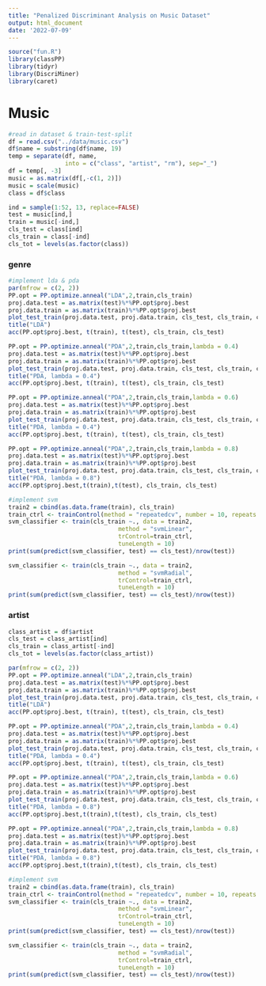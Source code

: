 ```yaml
---
title: "Penalized Discriminant Analysis on Music Dataset"
output: html_document
date: '2022-07-09'
---
```


```r
source("fun.R")
library(classPP)
library(tidyr)
library(DiscriMiner)
library(caret)
```

# Music

```r
#read in dataset & train-test-split
df = read.csv("../data/music.csv")
df$name = substring(df$name, 19)
temp = separate(df, name, 
                into = c("class", "artist", "rm"), sep="_") 
df = temp[, -3]
music = as.matrix(df[,-c(1, 2)])
music = scale(music)
class = df$class

ind = sample(1:52, 13, replace=FALSE)
test = music[ind,]
train = music[-ind,]
cls_test = class[ind]
cls_train = class[-ind]
cls_tot = levels(as.factor(class))
```

### genre

```r
#implement lda & pda
par(mfrow = c(2, 2)) 
PP.opt = PP.optimize.anneal("LDA",2,train,cls_train)
proj.data.test = as.matrix(test)%*%PP.opt$proj.best
proj.data.train = as.matrix(train)%*%PP.opt$proj.best
plot_test_train(proj.data.test, proj.data.train, cls_test, cls_train, cls_tot)
title("LDA")
acc(PP.opt$proj.best, t(train), t(test), cls_train, cls_test)

PP.opt = PP.optimize.anneal("PDA",2,train,cls_train,lambda = 0.4)
proj.data.test = as.matrix(test)%*%PP.opt$proj.best
proj.data.train = as.matrix(train)%*%PP.opt$proj.best
plot_test_train(proj.data.test, proj.data.train, cls_test, cls_train, cls_tot)
title("PDA, lambda = 0.4")
acc(PP.opt$proj.best, t(train), t(test), cls_train, cls_test)

PP.opt = PP.optimize.anneal("PDA",2,train,cls_train,lambda = 0.6)
proj.data.test = as.matrix(test)%*%PP.opt$proj.best
proj.data.train = as.matrix(train)%*%PP.opt$proj.best
plot_test_train(proj.data.test, proj.data.train, cls_test, cls_train, cls_tot)
title("PDA, lambda = 0.4")
acc(PP.opt$proj.best, t(train), t(test), cls_train, cls_test)

PP.opt = PP.optimize.anneal("PDA",2,train,cls_train,lambda = 0.8)
proj.data.test = as.matrix(test)%*%PP.opt$proj.best
proj.data.train = as.matrix(train)%*%PP.opt$proj.best
plot_test_train(proj.data.test, proj.data.train, cls_test, cls_train, cls_tot)
title("PDA, lambda = 0.8")
acc(PP.opt$proj.best,t(train),t(test), cls_train, cls_test)
```

```r
#implement svm
train2 = cbind(as.data.frame(train), cls_train)
train_ctrl <- trainControl(method = "repeatedcv", number = 10, repeats = 3)
svm_classifier <- train(cls_train ~., data = train2, 
                               method = "svmLinear", 
                               trControl=train_ctrl,
                               tuneLength = 10)
print(sum(predict(svm_classifier, test) == cls_test)/nrow(test))

svm_classifier <- train(cls_train ~., data = train2, 
                               method = "svmRadial", 
                               trControl=train_ctrl,
                               tuneLength = 10)
print(sum(predict(svm_classifier, test) == cls_test)/nrow(test))
```

### artist

```r
class_artist = df$artist
cls_test = class_artist[ind]
cls_train = class_artist[-ind]
cls_tot = levels(as.factor(class_artist))

par(mfrow = c(2, 2)) 
PP.opt = PP.optimize.anneal("LDA",2,train,cls_train)
proj.data.test = as.matrix(test)%*%PP.opt$proj.best
proj.data.train = as.matrix(train)%*%PP.opt$proj.best
plot_test_train(proj.data.test, proj.data.train, cls_test, cls_train, cls_tot)
title("LDA")
acc(PP.opt$proj.best, t(train), t(test), cls_train, cls_test)

PP.opt = PP.optimize.anneal("PDA",2,train,cls_train,lambda = 0.4)
proj.data.test = as.matrix(test)%*%PP.opt$proj.best
proj.data.train = as.matrix(train)%*%PP.opt$proj.best
plot_test_train(proj.data.test, proj.data.train, cls_test, cls_train, cls_tot)
title("PDA, lambda = 0.4")
acc(PP.opt$proj.best, t(train), t(test), cls_train, cls_test)

PP.opt = PP.optimize.anneal("PDA",2,train,cls_train,lambda = 0.6)
proj.data.test = as.matrix(test)%*%PP.opt$proj.best
proj.data.train = as.matrix(train)%*%PP.opt$proj.best
plot_test_train(proj.data.test, proj.data.train, cls_test, cls_train, cls_tot)
title("PDA, lambda = 0.8")
acc(PP.opt$proj.best,t(train),t(test), cls_train, cls_test)

PP.opt = PP.optimize.anneal("PDA",2,train,cls_train,lambda = 0.8)
proj.data.test = as.matrix(test)%*%PP.opt$proj.best
proj.data.train = as.matrix(train)%*%PP.opt$proj.best
plot_test_train(proj.data.test, proj.data.train, cls_test, cls_train, cls_tot)
title("PDA, lambda = 0.8")
acc(PP.opt$proj.best,t(train),t(test), cls_train, cls_test)
```

```r
#implement svm
train2 = cbind(as.data.frame(train), cls_train)
train_ctrl <- trainControl(method = "repeatedcv", number = 10, repeats = 3)
svm_classifier <- train(cls_train ~., data = train2, 
                               method = "svmLinear", 
                               trControl=train_ctrl,
                               tuneLength = 10)
print(sum(predict(svm_classifier, test) == cls_test)/nrow(test))

svm_classifier <- train(cls_train ~., data = train2, 
                               method = "svmRadial", 
                               trControl=train_ctrl,
                               tuneLength = 10)
print(sum(predict(svm_classifier, test) == cls_test)/nrow(test))
```


